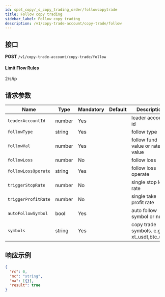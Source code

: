 ```yaml
---
id: spot_copy/_s_copy_trading_order/followcopytrade
title: Follow copy trading
sidebar_label: Follow copy trading
description: /v1/copy-trade-account/copy-trade/follow
---
```


## 接口

**POST** `/v1/copy-trade-account/copy-trade/follow`

#### **Limit Flow Rules**

2/s/ip

## 请求参数

| Name | Type | Mandatory | Default | Description |
| --- | --- | --- | --- | --- |
| `leaderAccountId` | number | Yes |  | leader account id |
| `followType` | string | Yes |  | follow type |
| `followVal` | number | Yes |  | follow fund value or rate value |
| `followLoss` | number | No |  | follow loss |
| `followLossOperate` | string | Yes |  | follow loss operate |
| `triggerStopRate` | number | No |  | single stop loss rate |
| `triggerProfitRate` | number | No |  | single take profit rate |
| `autoFollowSymbol` | bool | Yes |  | auto follow symbol or not |
| `symbols` | string | Yes |  | copy trade symbols. e.g. xt_usdt,btc_usdt |

## 响应示例

```json
{
  "rc": 0,
  "mc": "string",
  "ma": [{}],
  "result": true
}
```
